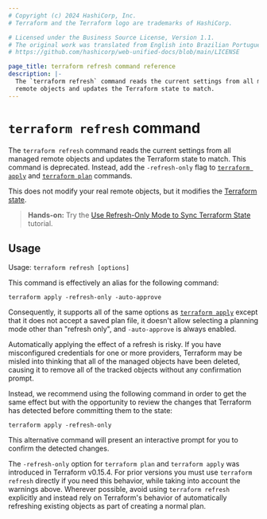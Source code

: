 ```yaml
---
# Copyright (c) 2024 HashiCorp, Inc.
# Terraform and the Terraform logo are trademarks of HashiCorp.

# Licensed under the Business Source License, Version 1.1.
# The original work was translated from English into Brazilian Portuguese.
# https://github.com/hashicorp/web-unified-docs/blob/main/LICENSE

page_title: terraform refresh command reference
description: |-
  The `terraform refresh` command reads the current settings from all managed
  remote objects and updates the Terraform state to match.
---
```


# `terraform refresh` command

The `terraform refresh` command reads the current settings from all managed
remote objects and updates the Terraform state to match. This command is deprecated. Instead, add the `-refresh-only` flag to [`terraform apply`](/terraform/cli/commands/apply) and [`terraform plan`](/terraform/cli/commands/plan) commands.

This does not modify your real remote objects, but it modifies the
[Terraform state](/terraform/language/state).

> **Hands-on:** Try the [Use Refresh-Only Mode to Sync Terraform State](/terraform/tutorials/state/refresh) tutorial.

## Usage

Usage: `terraform refresh [options]`

This command is effectively an alias for the following command:

```
terraform apply -refresh-only -auto-approve
```

Consequently, it supports all of the same options as
[`terraform apply`](/terraform/cli/commands/apply) except that it does not accept a saved
plan file, it doesn't allow selecting a planning mode other than "refresh only",
and `-auto-approve` is always enabled.

Automatically applying the effect of a refresh is risky. If you have
misconfigured credentials for one or more providers, Terraform may
be misled into thinking that all of the managed objects have been deleted,
causing it to remove all of the tracked objects without any confirmation prompt.

Instead, we recommend using the following command in order to get the same
effect but with the opportunity to review the changes that Terraform has
detected before committing them to the state:

```
terraform apply -refresh-only
```

This alternative command will present an interactive prompt for you to confirm
the detected changes.

The `-refresh-only` option for `terraform plan` and `terraform apply` was
introduced in Terraform v0.15.4. For prior versions you must use
`terraform refresh` directly if you need this behavior, while taking into
account the warnings above. Wherever possible, avoid using `terraform refresh`
explicitly and instead rely on Terraform's behavior of automatically refreshing
existing objects as part of creating a normal plan.
